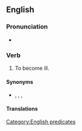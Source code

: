 ==English==

===Pronunciation===
* {{audio|en|en-au-be taken ill.ogg|Audio (AU)}}

===Verb===
{{head|en|verb}}

# {{lb|en|idiomatic}} To become ill.

====Synonyms====
* {{sense|to become ill}} {{l|en|fall ill}}, {{l|en|take ill}}, {{l|en|take sick}}, {{l|en|be taken bad}}

====Translations====
{{trans-see|to become ill|take sick}}

[[Category:English predicates]]
